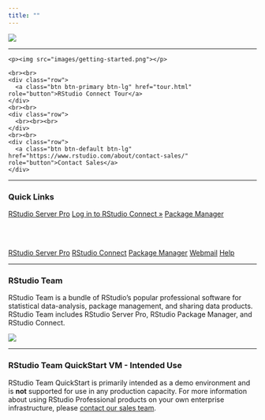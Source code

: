 ```yaml
---
title: ""
---
```


<!--html_preserve-->
<script>
$(function () {
  $('[data-toggle="tooltip"]').tooltip({container: 'body'})
})
</script>
<!--/html_preserve-->

<!--html_preserve-->

<p><img src="images/quickstart-welcome-banner.png"></p>

<hr>

<div class="row">
  <div class="col-md-9">
    <p><img src="images/getting-started.png"></p>
  </div>
  <div class="col-md-3">
    <br><br>
    <div class="row">
      <a class="btn btn-primary btn-lg" href="tour.html" role="button">RStudio Connect Tour</a>
    </div>
    <br><br>
    <div class="row">
      <br><br><br>
    </div>
    <br><br>
    <div class="row">
      <a class="btn btn-default btn-lg" href="https://www.rstudio.com/about/contact-sales/" role="button">Contact Sales</a>
    </div>
  </div>
</div>

<hr>
<!--/html_preserve-->

### Quick Links

<!--html_preserve-->

<div class="btn-group btn-group-justified" role="group">
<a class="btn btn-default btn-lg" href="rstudio/" target="_blank" role="button" data-toggle="tooltip" data-placement="bottom" title="Default Username: rstudio Default Password: rstudio">RStudio Server Pro</a>
  <a class="btn btn-primary btn-lg" href="rsconnect/" target="_blank" role="button" data-toggle="tooltip" data-placement="bottom" title="Default Username: rstudio Default Password: rstudio">Log in to RStudio Connect &raquo;</a>
  <a class="btn btn-default btn-lg" href="packages/" target="_blank" role="button">Package Manager</a>
</div>

<br><br>

<div class="btn-group btn-group-justified" role="group">
  <a class="btn btn-default" href="rstudio/" target="_blank" role="button" data-toggle="tooltip" data-placement="bottom" title="Default Username: rstudio Default Password: rstudio">RStudio Server Pro</a>
  <a class="btn btn-default" href="rsconnect/" target="_blank" role="button" data-toggle="tooltip" data-placement="bottom" title="Default Username: rstudio Default Password: rstudio">RStudio Connect</a>
  <a class="btn btn-default" href="packages/" target="_blank" role="button">Package Manager</a>
  <a class="btn btn-default" href="webmail/" target="_blank" role="button">Webmail</a>
  <a class="btn btn-default" href="help.html" role="button">Help</a>
</div>

<!--/html_preserve-->

<hr>


### RStudio Team

RStudio Team is a bundle of RStudio’s popular professional software for statistical data-analysis, package management, and sharing data products. RStudio Team includes RStudio Server Pro, RStudio Package Manager, and RStudio Connect. 

<!--html_preserve-->
<p><img src="images/team-full.png"></p>
<!--/html_preserve-->

<hr>

### RStudio Team QuickStart VM - Intended Use

RStudio Team QuickStart is primarily intended as a demo environment and is **not** supported for use in any production capacity. For more information about using RStudio Professional products on your own enterprise infrastructure, please [contact our sales team](https://www.rstudio.com/about/contact-sales/).

